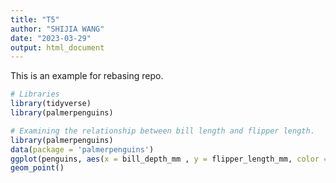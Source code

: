 ```yaml
---
title: "T5"
author: "SHIJIA WANG"
date: "2023-03-29"
output: html_document
---
```


This is an example for rebasing repo.


```r
# Libraries
library(tidyverse)
library(palmerpenguins)
```

```r
# Examining the relationship between bill length and flipper length.
library(palmerpenguins)
data(package = 'palmerpenguins')
ggplot(penguins, aes(x = bill_depth_mm , y = flipper_length_mm, color = species)) +
geom_point()
```


